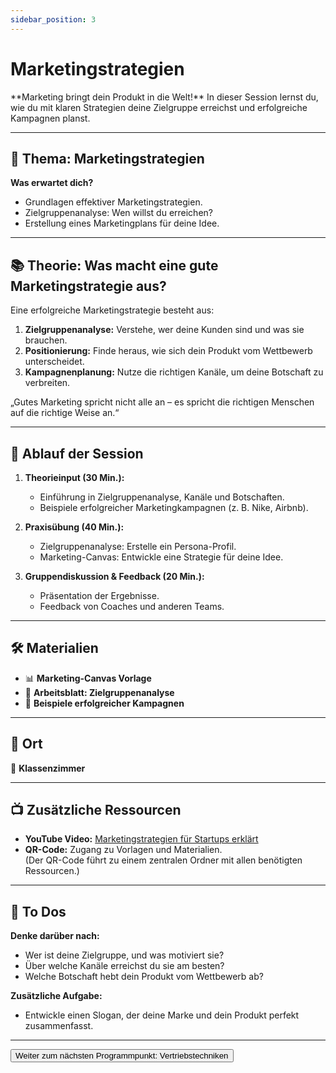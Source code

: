 ```yaml
---
sidebar_position: 3
---
```


# Marketingstrategien

<Admonition type="info" icon="📈">
  **Marketing bringt dein Produkt in die Welt!**  
  In dieser Session lernst du, wie du mit klaren Strategien deine Zielgruppe erreichst und erfolgreiche Kampagnen planst.
</Admonition>

---

## 🎯 **Thema:** Marketingstrategien

**Was erwartet dich?**  
- Grundlagen effektiver Marketingstrategien.  
- Zielgruppenanalyse: Wen willst du erreichen?  
- Erstellung eines Marketingplans für deine Idee.  

---

## 📚 **Theorie: Was macht eine gute Marketingstrategie aus?**

Eine erfolgreiche Marketingstrategie besteht aus:  
1. **Zielgruppenanalyse:** Verstehe, wer deine Kunden sind und was sie brauchen.  
2. **Positionierung:** Finde heraus, wie sich dein Produkt vom Wettbewerb unterscheidet.  
3. **Kampagnenplanung:** Nutze die richtigen Kanäle, um deine Botschaft zu verbreiten.  

<Admonition type="quote" icon="💡">
  „Gutes Marketing spricht nicht alle an – es spricht die richtigen Menschen auf die richtige Weise an.“  
</Admonition>

---

## 📝 **Ablauf der Session**

1. **Theorieinput (30 Min.):**  
   - Einführung in Zielgruppenanalyse, Kanäle und Botschaften.  
   - Beispiele erfolgreicher Marketingkampagnen (z. B. Nike, Airbnb).  

2. **Praxisübung (40 Min.):**  
   - Zielgruppenanalyse: Erstelle ein Persona-Profil.  
   - Marketing-Canvas: Entwickle eine Strategie für deine Idee.  

3. **Gruppendiskussion & Feedback (20 Min.):**  
   - Präsentation der Ergebnisse.  
   - Feedback von Coaches und anderen Teams.  

---

## 🛠️ **Materialien**

- 📊 **Marketing-Canvas Vorlage**  
- 📝 **Arbeitsblatt: Zielgruppenanalyse**  
- 📄 **Beispiele erfolgreicher Kampagnen**  


---

## 📍 **Ort**

📍 **Klassenzimmer**  

---

## 📺 **Zusätzliche Ressourcen**

- **YouTube Video:** [Marketingstrategien für Startups erklärt](https://www.youtube.com/watch?v=R1HAxBUi2-A)  
- **QR-Code:** Zugang zu Vorlagen und Materialien.  
  (Der QR-Code führt zu einem zentralen Ordner mit allen benötigten Ressourcen.)  

---

## 🚀 **To Dos**

**Denke darüber nach:**  
- Wer ist deine Zielgruppe, und was motiviert sie?  
- Über welche Kanäle erreichst du sie am besten?  
- Welche Botschaft hebt dein Produkt vom Wettbewerb ab?  

**Zusätzliche Aufgabe:**  
- Entwickle einen Slogan, der deine Marke und dein Produkt perfekt zusammenfasst.  

---

<Button destination="/roadmap/docs/startup-basics/yfn-school/day3/sales-techniques">
  Weiter zum nächsten Programmpunkt: Vertriebstechniken
</Button>